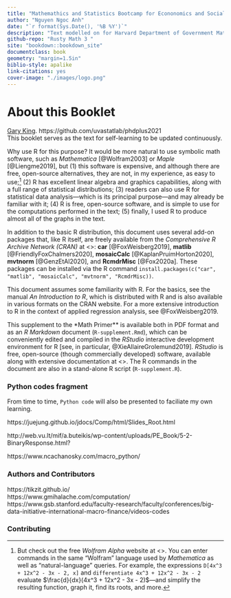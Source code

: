 --- 
title: "Mathemathics and Statistics Bootcamp for Econonomics and Social Sciences  "
author: "Nguyen Ngoc Anh"
date: "`r format(Sys.Date(), '%B %Y')`"
description: "Text modelled on for Harvard Department of Government Math Prefresher"
github-repo: "Rusty Math 3 "
site: "bookdown::bookdown_site"
documentclass: book
geometry: "margin=1.5in"
biblio-style: apalike
link-citations: yes
cover-image: "./images/logo.png"
---

# About this Booklet {-}

[Gary King](https://gking.harvard.edu).
https://github.com/uvastatlab/phdplus2021  
This booklet serves as the text for self-learning to be updated continuously.   

Why use R for this purpose? It would be more natural to use symbolic math software, such as *Mathematica* [@Wolfram2003] or *Maple* [@Liengme2019], but (1) this software is expensive, and although there are free, open-source alternatives, they are not, in my experience, as easy to use;^[But check out the free *Wolfram Alpha* website at <\url{https://www.wolframalpha.com/}>. You can enter commands in the same "Wolfram" language used by *Mathematica* as well as "natural-language" queries. For example, the expressions `D[4x^3 + 12x^2 - 3x - 2, x]` and `differentiate 4x^3 + 12x^2 - 3x - 2` evaluate $\frac{d}{dx}(4x^3 + 12x^2 - 3x - 2)$---and simplify the resulting function, graph it, find its roots, and more.]   (2) R has excellent linear algebra and graphics capabilities, along with a full range of statistical distributions; (3) readers can also use R for statistical data analysis---which is its principal purpose---and may already be familiar with it; (4) R is free, open-source software, and is simple to use for the computations performed in the text; (5) finally, I used R to produce almost all of the graphs in the text.

In addition to the basic R distribution, this document uses several add-on packages that, like R itself, are freely available from the *Comprehensive R Archive Network (CRAN)* at <\url{https://cran.r-project.org/}>: **car** [@FoxWeisberg2019], **matlib** [@FriendlyFoxChalmers2020], **mosaicCalc** [@KaplanPruimHorton2020], **mvtnorm** [@GenzEtAl2020], and **RcmdrMisc** [@Fox2020a]. These packages can be installed via the R command `install.packages(c("car", "matlib", "mosaicCalc", "mvtnorm", "RcmdrMisc))`.

This document assumes some familiarity with R. For the basics, see the manual *An Introduction to R*, which is distributed with R and is also available in various formats on the CRAN website. For a more extensive introduction to R in the context of applied regression analysis, see @FoxWeisberg2019. 

This supplement to the *Math Primer** is available both in PDF format and as an *R Markdown* document (`R-supplement.Rmd`), which can be conveniently edited and compiled in the *RStudio* interactive development environment for R [see, in particular, @XieAllaireGrolemund2019]. *RStudio* is free, open-source (though commercially developed) software, available along with extensive documentation at <\url{https://rstudio.com/products/rstudio/}>. The R commands in the document are also in a stand-alone R script (`R-supplement.R`).

### Python codes fragment 

From time to time, `Python code` will also be presented to faciliate my own learning.

https://juejung.github.io/jdocs/Comp/html/Slides_Root.html 

http://web.vu.lt/mif/a.buteikis/wp-content/uploads/PE_Book/5-2-BinaryResponse.html?

https://www.ncachanosky.com/macro_python/ 


### Authors and Contributors {-}

https://tikzit.github.io/   
https://www.gmihalache.com/computation/  
https://www.gsb.stanford.edu/faculty-research/faculty/conferences/big-data-initiative-international-macro-finance/videos-codes 



### Contributing {-}



